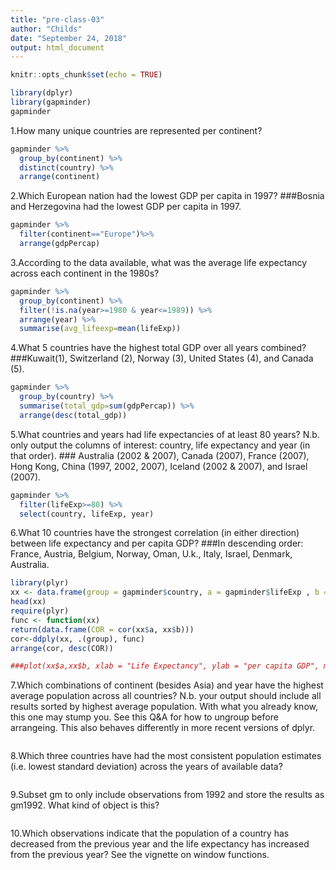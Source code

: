 ```yaml
---
title: "pre-class-03"
author: "Childs"
date: "September 24, 2018"
output: html_document
---
```


```r
knitr::opts_chunk$set(echo = TRUE)
```

```r
library(dplyr)
library(gapminder)
gapminder
```

1.How many unique countries are represented per continent?
```r
gapminder %>%
  group_by(continent) %>%
  distinct(country) %>%
  arrange(continent)
```


2.Which European nation had the lowest GDP per capita in 1997?
###Bosnia and Herzegovina had the lowest GDP per capita in 1997.

```r
gapminder %>%
  filter(continent=="Europe")%>%
  arrange(gdpPercap)

``` 


3.According to the data available, what was the average life expectancy across each continent in the 1980s?

```r
gapminder %>%
  group_by(continent) %>%
  filter(!is.na(year>=1980 & year<=1989)) %>% 
  arrange(year) %>%
  summarise(avg_lifeexp=mean(lifeExp))
```

4.What 5 countries have the highest total GDP over all years combined?
###Kuwait(1), Switzerland (2), Norway (3), United States (4), and Canada (5).
```r
gapminder %>%
  group_by(country) %>%
  summarise(total_gdp=sum(gdpPercap)) %>%
  arrange(desc(total_gdp))

```

5.What countries and years had life expectancies of at least 80 years? N.b. only output the columns of interest: country, life expectancy and year (in that order).
### Australia (2002 & 2007), Canada (2007), France (2007), Hong Kong, China (1997, 2002, 2007), Iceland (2002 & 2007), and Israel (2007).
```r
gapminder %>%
  filter(lifeExp>=80) %>%
  select(country, lifeExp, year)

```

6.What 10 countries have the strongest correlation (in either direction) between life expectancy and per capita GDP?
###In descending order: France, Austria, Belgium, Norway, Oman, U.k., Italy, Israel, Denmark, Australia.
```r
library(plyr)
xx <- data.frame(group = gapminder$country, a = gapminder$lifeExp , b = gapminder$gdpPercap)
head(xx)
require(plyr)
func <- function(xx)
return(data.frame(COR = cor(xx$a, xx$b)))
cor<-ddply(xx, .(group), func)
arrange(cor, desc(COR))

###plot(xx$a,xx$b, xlab = "Life Expectancy", ylab = "per capita GDP", main="Correlation of Life expectancy and per capita GDP")
```

7.Which combinations of continent (besides Asia) and year have the highest average population across all countries? N.b. your output should include all results sorted by highest average population. With what you already know, this one may stump you. See this Q&A for how to ungroup before arrangeing. This also behaves differently in more recent versions of dplyr.

```r

```

8.Which three countries have had the most consistent population estimates (i.e. lowest standard deviation) across the years of available data?

```r

```

9.Subset gm to only include observations from 1992 and store the results as gm1992. What kind of object is this?

```r

```

10.Which observations indicate that the population of a country has decreased from the previous year and the life expectancy has increased from the previous year? See the vignette on window functions.